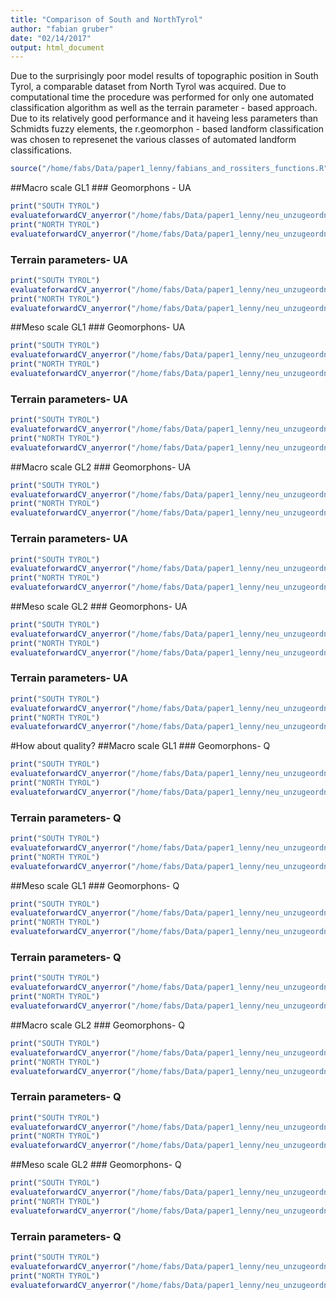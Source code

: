 ```yaml
---
title: "Comparison of South and NorthTyrol"
author: "fabian gruber"
date: "02/14/2017"
output: html_document
---
```


 Due to the surprisingly poor model results of topographic position in South Tyrol, a comparable dataset from North Tyrol was acquired. Due to computational time the procedure was performed for only one automated classification algorithm as well as the terrain parameter - based approach. Due to its relatively good performance and it haveing less parameters than Schmidts fuzzy elements, the r.geomorphon - based landform classification was chosen to represenet the various classes of automated landform classifications.

```r
source("/home/fabs/Data/paper1_lenny/fabians_and_rossiters_functions.R")
```

##Macro scale GL1
### Geomorphons - UA

```r
print("SOUTH TYROL")
evaluateforwardCV_anyerror("/home/fabs/Data/paper1_lenny/neu_unzugeordnet/results_selection/svm_fw_10fold_3p_Def_red_mak_allgeoms//",kk = 1:10,endround = 3,yrange = c(0.45,0.6),geheim = "geheimerprederror",error="prederror")
print("NORTH TYROL")
evaluateforwardCV_anyerror("/home/fabs/Data/paper1_lenny/neu_unzugeordnet/FWCV_NORDTIROL/svm_fw_UA_5p_Def_red_mak_geomcols/",kk = 1:10,endround = 5,yrange = c(0.45,0.6),geheim = "geheimerprederror",error="prederror")
```

### Terrain parameters- UA
```r
print("SOUTH TYROL")
evaluateforwardCV_anyerror("/home/fabs/Data/paper1_lenny/neu_unzugeordnet/results_selection/svm_fw_10fold_10p_Def_red_mak_allterrain",kk = 1:10,endround = 10,yrange = c(0.45,0.6),geheim = "geheimerprederror",error="prederror")
print("NORTH TYROL")
evaluateforwardCV_anyerror("/home/fabs/Data/paper1_lenny/neu_unzugeordnet/FWCV_NORDTIROL/svm_fw_UA_5p_Def_red_mak_terraincols/",kk = 1:10,endround = 5,yrange = c(0.45,0.6),geheim = "geheimerprederror",error="prederror")
```


##Meso scale GL1
### Geomorphons- UA

```r
print("SOUTH TYROL")
evaluateforwardCV_anyerror("/home/fabs/Data/paper1_lenny/neu_unzugeordnet/results_selection/svm_fw_10fold_3p_Def_red_mes_allgeoms//",kk = 1:10,endround = 3,yrange = c(0.45,0.7),geheim = "geheimerprederror",error="prederror")
print("NORTH TYROL")
evaluateforwardCV_anyerror("/home/fabs/Data/paper1_lenny/neu_unzugeordnet/FWCV_NORDTIROL/svm_fw_UA_5p_Def_red_mes_geomcols/",kk = 1:10,endround = 5,yrange = c(0.45,0.7),geheim = "geheimerprederror",error="prederror")
```

### Terrain parameters- UA
```r
print("SOUTH TYROL")
evaluateforwardCV_anyerror("/home/fabs/Data/paper1_lenny/neu_unzugeordnet/results_selection/svm_fw_10fold_10p_Def_red_mes_allterrain",kk = 1:10,endround = 10,yrange = c(0.4,0.65),geheim = "geheimerprederror",error="prederror")
print("NORTH TYROL")
evaluateforwardCV_anyerror("/home/fabs/Data/paper1_lenny/neu_unzugeordnet/FWCV_NORDTIROL/svm_fw_UA_5p_Def_red_mes_terraincols/",kk = 1:10,endround = 5,yrange = c(0.4,0.65),geheim = "geheimerprederror",error="prederror")
```


##Macro scale GL2
### Geomorphons- UA

```r
print("SOUTH TYROL")
evaluateforwardCV_anyerror("/home/fabs/Data/paper1_lenny/neu_unzugeordnet/results_selection/svm_fw_10fold_3p_EZ_class_allgeoms//",kk = 1:10,endround = 3,yrange = c(0.4,0.55),geheim = "geheimerprederror",error="prederror")
print("NORTH TYROL")
evaluateforwardCV_anyerror("/home/fabs/Data/paper1_lenny/neu_unzugeordnet/FWCV_NORDTIROL/svm_fw_UA_5p_EZ_class_geomcols/",kk = 1:10,endround = 5,yrange = c(0.4,0.55),geheim = "geheimerprederror",error="prederror")
```

### Terrain parameters- UA
```r
print("SOUTH TYROL")
evaluateforwardCV_anyerror("/home/fabs/Data/paper1_lenny/neu_unzugeordnet/results_selection/svm_fw_10fold_10p_EZ_class_allterrain/",kk = 1:10,endround = 10,yrange = c(0.4,0.55),geheim = "geheimerprederror",error="prederror")
print("NORTH TYROL")
evaluateforwardCV_anyerror("/home/fabs/Data/paper1_lenny/neu_unzugeordnet/FWCV_NORDTIROL/svm_fw_UA_5p_EZ_class_terraincols//",kk = 1:10,endround = 5,yrange = c(0.4,0.55),geheim = "geheimerprederror",error="prederror")
```

##Meso scale GL2
### Geomorphons- UA

```r
print("SOUTH TYROL")
evaluateforwardCV_anyerror("/home/fabs/Data/paper1_lenny/neu_unzugeordnet/results_selection/svm_fw_10fold_3p_EZ_class_mes_allgeoms//",kk = 1:10,endround = 3,yrange = c(0.3,0.50),geheim = "geheimerprederror",error="prederror")
print("NORTH TYROL")
evaluateforwardCV_anyerror("/home/fabs/Data/paper1_lenny/neu_unzugeordnet/FWCV_NORDTIROL/svm_fw_UA_5p_EZ_class_mes_geomcols/",kk = 1:10,endround = 5,yrange = c(0.3,0.50),geheim = "geheimerprederror",error="prederror")
```

### Terrain parameters- UA
```r
print("SOUTH TYROL")
evaluateforwardCV_anyerror("/home/fabs/Data/paper1_lenny/neu_unzugeordnet/results_selection/svm_fw_10fold_10p_EZ_class_mes_allterrain/",kk = 1:10,endround = 10,yrange = c(0.3,0.45),geheim = "geheimerprederror",error="prederror")
print("NORTH TYROL")
evaluateforwardCV_anyerror("/home/fabs/Data/paper1_lenny/neu_unzugeordnet/FWCV_NORDTIROL/svm_fw_UA_5p_EZ_class_mes_terraincols//",kk = 1:10,endround = 5,yrange = c(0.3,0.45),geheim = "geheimerprederror",error="prederror")
```

#How about quality?
##Macro scale GL1
### Geomorphons- Q

```r
print("SOUTH TYROL")
evaluateforwardCV_anyerror("/home/fabs/Data/paper1_lenny/neu_unzugeordnet/FWCV/quality_svm_fw_10fold_2pDef_red_mak_allgeoms/",kk = 1:10,endround = 2,yrange = c(0.75,0.85),geheim = "cv_quality",error="cv_qualityerror")
print("NORTH TYROL")
evaluateforwardCV_anyerror("/home/fabs/Data/paper1_lenny/neu_unzugeordnet/FWCV_NORDTIROL/svm_fw_quality_5p_Def_red_mak_geomcols/",kk = 1:10,endround = 2,yrange = c(0.75,0.95),geheim = "cv_quality",error="cv_qualityerror")
```

### Terrain parameters- Q
```r
print("SOUTH TYROL")
evaluateforwardCV_anyerror("/home/fabs/Data/paper1_lenny/neu_unzugeordnet/FWCV/quality_svm_fw_10fold_2pDef_red_mak_tpiterraintophat/",kk = 1:10,endround = 2,yrange = c(0.75,0.95),geheim = "cv_quality",error="cv_qualityerror")
print("NORTH TYROL")
evaluateforwardCV_anyerror("/home/fabs/Data/paper1_lenny/neu_unzugeordnet/FWCV_NORDTIROL/svm_fw_quality_5p_Def_red_mak_terraincols/",kk = 1:10,endround = 2,yrange = c(0.75,0.95),geheim = "cv_quality",error="cv_qualityerror")
```


##Meso scale GL1
### Geomorphons- Q

```r
print("SOUTH TYROL")
evaluateforwardCV_anyerror("/home/fabs/Data/paper1_lenny/neu_unzugeordnet/FWCV/quality_svm_fw_10fold_2pDef_red_mes_allgeoms/",kk = 1:10,endround = 2,yrange = c(0.80,0.95),geheim = "cv_quality",error="cv_qualityerror")
print("NORTH TYROL")
evaluateforwardCV_anyerror("/home/fabs/Data/paper1_lenny/neu_unzugeordnet/FWCV_NORDTIROL/svm_fw_quality_5p_Def_red_mes_geomcols//",kk = 1:10,endround = 2,yrange = c(0.80,0.95),geheim = "cv_quality",error="cv_qualityerror")
```

### Terrain parameters- Q 
```r
print("SOUTH TYROL")
evaluateforwardCV_anyerror("/home/fabs/Data/paper1_lenny/neu_unzugeordnet/FWCV/quality_svm_fw_10fold_6pDef_red_mes_tpiterraintophat/",kk = 1:10,endround = 6,yrange = c(0.75,0.90),geheim = "cv_quality",error="cv_qualityerror")
print("NORTH TYROL")
evaluateforwardCV_anyerror("/home/fabs/Data/paper1_lenny/neu_unzugeordnet/FWCV_NORDTIROL/svm_fw_quality_5p_Def_red_mes_terraincols/",kk = 1:10,endround = 2,yrange = c(0.75,0.9),geheim = "cv_quality",error="cv_qualityerror")
```


##Macro scale GL2
### Geomorphons- Q

```r
print("SOUTH TYROL")
evaluateforwardCV_anyerror("/home/fabs/Data/paper1_lenny/neu_unzugeordnet/FWCV/quality_svm_fw_10fold_2pEZ_class_allgeoms//",kk = 1:10,endround = 2,yrange = c(0.55,0.75),geheim = "cv_quality",error="cv_qualityerror")
print("NORTH TYROL")
evaluateforwardCV_anyerror("/home/fabs/Data/paper1_lenny/neu_unzugeordnet/FWCV_NORDTIROL/svm_fw_quality_5p_EZ_class_geomcols/",kk = 1:10,endround = 5,yrange = c(0.55,0.75),geheim = "cv_quality",error="cv_qualityerror")
```

### Terrain parameters- Q
```r
print("SOUTH TYROL")
evaluateforwardCV_anyerror("/home/fabs/Data/paper1_lenny/neu_unzugeordnet/FWCV/quality_svm_fw_10fold_2pEZ_class_alltpilandforms/",kk = 1:10,endround = 2,yrange = c(0.55,0.75),geheim = "cv_quality",error="cv_qualityerror")
print("NORTH TYROL")
evaluateforwardCV_anyerror("/home/fabs/Data/paper1_lenny/neu_unzugeordnet/FWCV_NORDTIROL/svm_fw_quality_5p_EZ_class_terraincols//",kk = 1:10,endround = 5,yrange = c(0.55,0.75),geheim = "cv_quality",error="cv_qualityerror")
```

##Meso scale GL2
### Geomorphons- Q

```r
print("SOUTH TYROL")
evaluateforwardCV_anyerror("/home/fabs/Data/paper1_lenny/neu_unzugeordnet/FWCV/quality_svm_fw_10fold_2pEZ_class_mes_allgeoms/",kk = 1:10,endround = 2,yrange = c(0.55,0.65),geheim = "cv_quality",error="cv_qualityerror")
print("NORTH TYROL")
evaluateforwardCV_anyerror("/home/fabs/Data/paper1_lenny/neu_unzugeordnet/FWCV_NORDTIROL/svm_fw_quality_5p_EZ_class_mes_geomcols/",kk = 1:10,endround = 5,yrange = c(0.55,0.65),geheim = "cv_quality",error="cv_qualityerror")
```

### Terrain parameters- Q
```r
print("SOUTH TYROL")
evaluateforwardCV_anyerror("/home/fabs/Data/paper1_lenny/neu_unzugeordnet/FWCV/quality_svm_fw_10fold_2pEZ_class_mes_tpiterraintophat/",kk = 1:10,endround = 2,yrange = c(0.3,0.70),geheim = "cv_quality",error="cv_qualityerror")
print("NORTH TYROL")
evaluateforwardCV_anyerror("/home/fabs/Data/paper1_lenny/neu_unzugeordnet/FWCV_NORDTIROL/svm_fw_quality_5p_EZ_class_mes_terraincols//",kk = 1:10,endround = 5,yrange = c(0.3,0.7),geheim = "cv_quality",error="cv_qualityerror")
```
